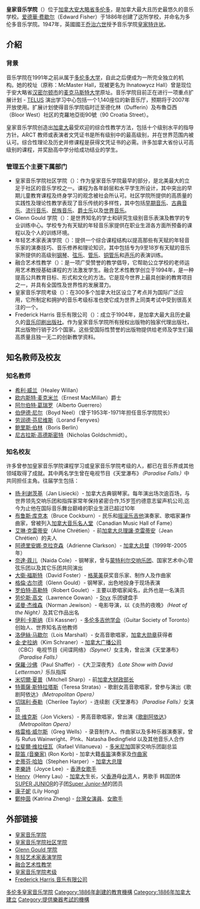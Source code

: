{{NoteTA
|G1=PP
|1=zh-hans:麦克马斯特;zh-hk:麥瑪斯達; zh-mo:麥瑪斯達; zh-tw:麥克馬斯特;
|2=英國國王=>zh-hk:英皇;英國國王=>zh-mo:英皇;
}}
'''皇家音乐学院'''（{{lang-en|'''The Royal Conservatory of Music'''}}）位于[[加拿大|加拿大]][[安大略省|安大略省]][[多伦多|多伦多]]，是加拿大最大且历史最悠久的音乐学校。[[爱德華·费歇尔|爱德華·费歇尔]]（Edward Fisher）于1886年创建了这所学校，并命名为多伦多音乐学院。1947年，英國國王[[乔治六世|乔治六世]]授予音乐学院[[皇家特许状|皇家特许状]]。

==介紹==

===背景===
音乐学院在1991年之前从属于[[多伦多大学|多伦多大学]]，自此之后便成为一所完全独立的机构。她的校址（原称：McMaster Hall，现被更名为 Ihnatowycz Hall）曾是现位于安大略省[[汉密尔顿市|汉密尔顿市]]的[[麦克马斯特大学|麦克马斯特大学]]原址。音乐学院目前正在进行一项重点扩展计划 - [[TELUS|TELUS]] 演出学习中心包括一个1,140座位的新音乐厅，预期将于2007年开放使用。扩展计划使得音乐学院临时迁至德化林（Dufferin）及布魯亞西（Bloor West）社区的克羅地亞街90號（90 Croatia Street）。

皇家音乐学院创造出[[加拿大|加拿大]]最受欢迎的综合性教学方法，包括十个级别水平的指导方针。ARCT 教师或表演者文凭证书是所有级别中的最高级别，并在世界范围内被认可。综合性理论及历史并修课程是获得文凭证书的必需。许多加拿大省份认可高级别的课程，并奖励高中学分给成功结业的学生。

===管理五个主要下属部门=== 

*皇家音乐学院社区学院（{{lang|en|The RCM Community School}}）：作为皇家音乐学院最早的部分，是北美最大的立足于社区的音乐学校之一。课程为各年龄层和水平学生所设计，其中突出的早期儿童教育课程及终身学习的观念被社会所认可。社区学院所提供的高质量的实践性及理论性教学表现了音乐传统的多样性，其中包括[[早期音乐|早期音乐]]、[[古典音乐|古典音乐]]、[[流行音乐|流行音乐]]、[[民族音乐|民族音乐]]、[[爵士乐|爵士乐]]以及[[世界音乐|世界音乐]]。
*Glenn Gould 学院（{{lang|en|The Glenn Gould School}}）：是世界知名的学士和研究生级别音乐表演及教学的专业训练中心。学校专为有天赋的年轻音乐家提供在职业生涯各方面所预备的课程以及个人的训练环境。
* 年轻艺术家表演学院（{{lang|en|The Young Artists Performance Academy}}）：提供一个综合课程结构以提高那些有天赋的年轻音乐家的演奏技巧、音乐修养和理论知识，其中包括专为9至18岁有天赋的音乐家所提供的高级别[[钢琴|钢琴]]、[[弦乐|弦乐]]、[[管乐|管乐]]、[[铜管乐|铜管乐]]和[[声乐|声乐]]的表演训练。 
*融合艺术性教学（{{lang|en|Learning Through the Arts}}）：是一项广受赞誉的教学倡导，它帮助公立学校的老师运用艺术教授基础课程的方法激发学生。融合艺术性教学创立于1994年，是一种提高公共教育目标、形式和文化的方法。它是现今世界上最具创新的教育项目之一，并具有全国性及世界性的发展潜力。
*皇家音乐学院考级（{{lang|en|RCM Examinations}}）：在300多个加拿大社区设立了考点并为国际广泛应用，它所制定和拥护的音乐考级标准也使它成为世界上同类考试中受到很高关注的一个。
*Frederick Harris 音乐有限公司（{{lang|en|The Frederick Harris Music Co., Ltd.}}）：成立于1904年，是加拿大最大且历史最久的[[音乐印刷出版社|音乐印刷出版社]]。作为皇家音乐学院所有授权出版物的独家代理出版社，其出版物行销于25个国家。这些受国际性赞誉的出版物提供给老师及学生们最高质量且独一无二的创新教学资料。

==知名教师及校友==

===知名教师===

*[[希利·威兰|希利·威兰]]（Healey Willan）
*[[欧内斯特·麦克米兰|欧内斯特·麦克米兰]]（Ernest MacMillan）爵士
*[[阿尔伯特·葛瑞罗|阿尔伯特·葛瑞罗]]（Alberto Guerrero）
*[[伯伊德·尼尔|伯伊德·尼尔]]（Boyd Neel）（曾于1953年-1971年担任音乐学院院长）
*[[劳润德·芬尼维斯|劳润德·芬尼维斯]]（Lorand Fenyves）
*[[鲍里斯·伯林|鲍里斯·伯林]]（Boris Berlin）
*[[尼古拉斯·高德斯密特|尼古拉斯·高德斯密特]]（Nicholas Goldschmidt）。

===知名校友===
许多曾参加皇家音乐学院课程学习或皇家音乐学院考级的人，都已在音乐界或其他领域取得了成就。其中两名学生曾在电视节目《天堂瀑布》''（Paradise Falls）''中共同担任主角。往届学生包括：
* [[扬·利谢茨基|扬·利谢茨基]]（Jan Lisiecki）- 加拿大古典钢琴家。每年演出场次逾百场，与世界领先交响乐团和指挥家常年保持紧密合作,15岁签约德意志留声机公司,迄今为止他在国际音乐舞台巅峰的职业生涯已超过10年
* [[布鲁斯·库克本|布鲁斯·库克本]]（Bruce Cockburn）- 民乐和[[摇滚乐|摇滚乐]][[吉他|吉他]]演奏家、歌唱家兼作曲家，曾被列入[[加拿大音乐名人堂|加拿大音乐名人堂]]（Canadian Music Hall of Fame）
* [[艾琳·克雷蒂安|艾琳·克雷蒂安]]（Aline Chrétien）- 前[[加拿大总理|加拿大总理]][[讓·克雷蒂安|讓·克雷蒂安]]（Jean Chrétien）的夫人
* [[阿德里安娜·克拉克森|阿德里安娜·克拉克森]]（Adrienne Clarkson）- [[加拿大总督|加拿大总督]]（1999年-2005年）
* [[奈達·蔻儿|奈達·蔻儿]]（Naida Cole）- 钢琴家，曾与[[蒙特利尔交响乐团|蒙特利尔交响乐团]]、国家艺术中心管弦乐团以及其它乐团共同演出
* [[大衛·福斯特|大衛·福斯特]]（David Foster）- [[格莱美|格莱美]]获奖音乐家、制作人及作曲家
* [[格倫·古尔德|格倫·古尔德]]（Glenn Gould）- 钢琴家，出色地投身于现场表演
* [[罗伯特·高勒特|罗伯特·高勒特]]（Robert Goulet）- 主要以歌唱家闻名，此外也是一名演员 
* [[劳伦斯·高文|劳伦斯·高文]]（Lawrence Gowan）- [[Styx|Styx]] 乐团键盘手
* [[诺曼·杰维森|诺曼·杰维森]]（Norman Jewison）- 电影导演，以《炎热的夜晚》''（Heat of the Night）''及其它作品出名
* [[伊利·卡斯纳|伊利·卡斯纳]]（Eli Kassner）- [[多伦多吉他学会|多伦多吉他学会]]（Guitar Society of Toronto）创始人、世界知名吉他教师
* [[洛伊絲·马歇尔|洛伊絲·马歇尔]]（Lois Marshall）- 女高音歌唱家，[[加拿大勋章|加拿大勋章]]获得者
* [[金·史拉纳|金·史拉纳]]（Kim Schraner）- [[加拿大广播公司|加拿大广播公司]]（CBC）电视节目《间谍网络》''（Spynet）''女主角，曾出演《天堂瀑布》''（Paradise Falls）''
* [[保羅·沙佛|保羅·沙佛]]（Paul Shaffer）-《大卫深夜秀》''（Late Show with David Letterman）''乐队指挥
* [[米切爾·夏普|米切爾·夏普]]（Mitchell Sharp）- 前[[加拿大财政部长|加拿大财政部长]] 
* [[特蕾薩·斯特拉塔斯|特蕾薩·斯特拉塔斯]]（Teresa Stratas）- 歌剧女高音歌唱家，曾参与演出《歌剧阿依达》''（Metropolitan Opera）'' 
* [[切瑞利·泰勒|切瑞利·泰勒]]（Cherilee Taylor）- 连续剧《天堂瀑布》''（Paradise Falls）''女演员 
* [[琼·维克斯|琼·维克斯]]（Jon Vickers）- 男高音歌唱家，曾出演《[[歌剧|歌剧]][[阿依达|阿依达]]》''（Metropolitan Opera）''
* [[格雷格·威尔斯|格雷格·威尔斯]]（Greg Wells）- 录音制作人、作曲家以及多种乐器演奏家，曾与 Rufus Wainwright、P!nk、Natasha Bedingfield 以及其他音乐人合作
* [[拉斐爾·维拉纽瓦|拉斐爾·维拉纽瓦]]（Rafael Villanueva）- [[多米尼加|多米尼加]]国家交响乐团副总监
* [[龍笛_(音樂家)|龍笛 (音樂家)]] (Ron Korb) - 加拿大籍[[長笛|長笛]]演奏家及[[作曲家|作曲家]]
* [[史蒂芬·哈珀|史蒂芬·哈珀]]（Stephen Harper）- [[加拿大总理|加拿大总理]]
* [[李樂詩_(歌手)|李樂詩]]（Joyce Lee）- [[香港|香港]][[女歌手|女歌手]]
* [[劉憲華|Henry]]（Henry Lau）- [[加拿大|加拿大]]生长，父[[香港|香港]]母[[台湾|台湾]]人，男歌手 韩国团体[[SUPER_JUNIOR|SUPER JUNIOR]]的子团[[Super_Junior-M|Super Junior-M]]的团员
* [[康子妮|康子妮]] (Lily Hong)
* [[鄭仲茵|鄭仲茵]] (Katrina Zheng) - [[台灣|台灣]][[女演員|女演員]]、[[女歌手|女歌手]]

==外部链接==

* [http://www.rcmusic.ca/ 皇家音乐学院]
* [https://web.archive.org/web/20070518232005/http://www.rcmusic.ca/ContentPage.aspx?name=communitySchool 皇家音乐学院社区学院]
* [https://web.archive.org/web/20060829074921/http://www.rcmusic.ca/ContentPage.aspx?name=glennGould Glenn Gould 学院]
* [https://web.archive.org/web/20070518231240/http://www.rcmusic.ca/ContentPage.aspx?name=YAPA 年轻艺术家表演学院]
* [https://web.archive.org/web/20070608193504/http://www.ltta.ca/ 融合艺术性教学]
* [http://www.rcmexaminations.org/ 皇家音乐学院考级] {{Wayback|url=http://www.rcmexaminations.org/ |date=20070509172708 }}
* [http://www.frederickharrismusic.com/ Frederick Harris 音乐有限公司] {{Wayback|url=http://www.frederickharrismusic.com/ |date=20070427122459 }}

{{coord|43.65789|N|79.437737|W|type:landmark|display=title}}
[[Category:多伦多皇家音乐学院|]]
[[Category:1886年創建的教育機構|Category:1886年創建的教育機構]]
[[Category:1886年加拿大建立|Category:1886年加拿大建立]]
[[Category:提供樂器考試的機構|Category:提供樂器考試的機構]]